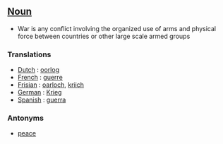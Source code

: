 ==[[Noun]]==

*War is any conflict involving the organized use of arms and physical force between countries or other large scale armed groups

===Translations===

*[[Dutch]] : [[oorlog]]
*[[French]] : [[guerre]]
*[[Frisian]] : [[oarloch]], [[kriich]]
*[[German]] : [[Krieg]]
*[[Spanish]] : [[guerra]]

===Antonyms===

*[[peace]]